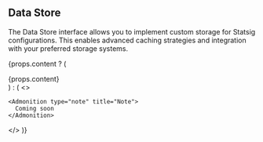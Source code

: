 ## Data Store

The Data Store interface allows you to implement custom storage for Statsig configurations. This enables advanced caching strategies and integration with your preferred storage systems.

{props.content ? (
  <div>{props.content}</div>
) : (
  <>

    <Admonition type="note" title="Note">
      Coming soon
    </Admonition>
  </>
)}
